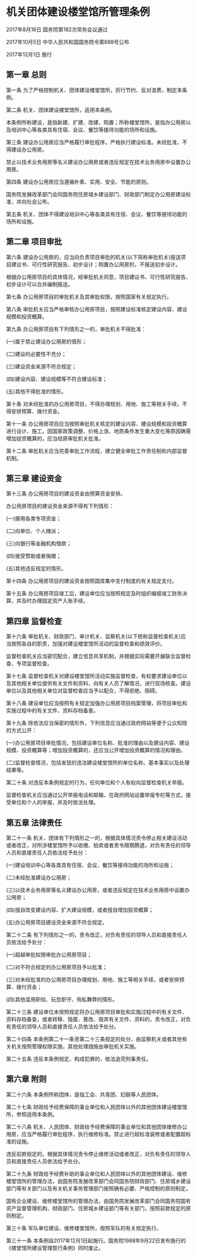 # 机关团体建设楼堂馆所管理条例

2017年8月18日 国务院第182次常务会议通过

2017年10月5日 中华人民共和国国务院令第688号公布

2017年12月1日 施行

  

## 第一章 总则

第一条 为了严格控制机关、团体建设楼堂馆所，厉行节约、反对浪费，制定本条例。

第二条 机关、团体建设楼堂馆所，适用本条例。

本条例所称建设，是指新建、扩建、改建、购置；所称楼堂馆所，是指办公用房以及培训中心等各类具有住宿、会议、餐饮等接待功能的场所和设施。

第三条 建设办公用房应当严格履行审批程序，严格执行建设标准。未经批准，不得建设办公用房。

禁止以技术业务用房等名义建设办公用房或者违反规定在技术业务用房中设置办公用房。

第四条 建设办公用房应当遵循朴素、实用、安全、节能的原则。

国务院发展改革部门会同国务院住房城乡建设部门、财政部门制定办公用房建设标准，并向社会公布。

第五条 机关、团体不得建设培训中心等各类具有住宿、会议、餐饮等接待功能的场所和设施。

## 第二章 项目审批

第六条 建设办公用房的，应当向负责项目审批的机关(以下简称审批机关)报送项目建议书、可行性研究报告、初步设计；购置办公用房的，不报送初步设计。

根据办公用房项目的具体情况，经审批机关同意，项目建议书、可行性研究报告、初步设计可以合并编制报送。

第七条 办公用房项目的审批机关及其审批权限，按照国家有关规定执行。

第八条 审批机关应当严格审核办公用房项目，按照建设标准核定建设内容、建设规模和投资概算。

第九条 办公用房项目有下列情形之一的，审批机关不得批准：

(一)属于禁止建设办公用房的情形；

(二)建设的必要性不充分；

(三)建设资金来源不符合规定；

(四)建设内容、建设规模等不符合建设标准；

(五)其他不得批准的情形。

第十条 对未经批准的办公用房项目，不得办理规划、用地、施工等相关手续，不得安排预算、拨付资金。

第十一条 办公用房项目应当按照审批机关核定的建设内容、建设规模和投资概算进行设计、施工。因国家政策调整、价格上涨、地质条件发生重大变化等原因确需增加投资概算的，应当经原审批机关批准。

第十二条 审批机关应当完善审批工作流程，建立健全审批工作责任制和内部监督机制。

## 第三章 建设资金

第十三条 办公用房项目的建设资金由预算资金安排。

办公用房项目的建设资金来源不得有下列情形：

(一)挪用各类专项资金；

(二)向单位、个人摊派；

(三)向银行等金融机构借款；

(四)接受赞助或者捐赠；

(五)其他违反规定的情形。

第十四条 办公用房项目的建设资金按照国库集中支付制度的有关规定支付。

第十五条 办公用房项目竣工后，建设单位应当按照规定及时组织编报竣工财务决算，并及时办理固定资产入账手续。

## 第四章 监督检查

第十六条 审批机关、财政部门、审计机关、监察机关(以下统称监督检查机关)应当按照各自的职责，加强对建设楼堂馆所活动的监督检查和绩效评价。

监督检查机关应当密切配合，建立信息共享机制，并根据实际需要开展联合监督检查、专项监督检查。

第十七条 监督检查机关对建设楼堂馆所活动实施监督检查，有权要求建设单位以及其他相关单位提供有关文件和资料，向有关人员了解情况，进行现场核查。建设单位以及其他相关单位对监督检查应当予以配合，不得拒绝、阻碍。

第十八条 建设单位应当按照有关规定加强办公用房项目档案管理，将项目审批和实施过程中的有关文件、资料存档备查。

第十九条 除依法应当保密的情形外，下列信息应当通过政府网站等便于公众知晓的方式公开：

(一)办公用房项目审批情况，包括建设单位名称、批准的理由以及建设内容、建设规模、投资概算等；增加投资概算的，还应当公开增加投资概算的情况和理由。

(二)监督检查情况，包括发现的违法建设楼堂馆所的单位名称、基本事实以及处理结果等。

第二十条 对违反本条例规定的行为，任何单位和个人有权向监督检查机关举报。

监督检查机关应当通过公开举报电话和邮箱、在政府网站设置举报专栏等方式，接受单位和个人的举报，并及时依法处理。

## 第五章 法律责任

第二十一条 机关、团体有下列情形之一的，根据具体情况责令停止相关建设活动或者改正，对所涉楼堂馆所予以收缴、拍卖或者责令限期腾退，对负有责任的领导人员和直接责任人员依法给予处分：

(一)建设培训中心等各类具有住宿、会议、餐饮等接待功能的场所和设施；

(二)未经批准建设办公用房；

(三)以技术业务用房等名义建设办公用房，或者违反规定在技术业务用房中设置办公用房；

(四)擅自改变建设内容、扩大建设规模，或者擅自增加投资概算；

(五)办公用房项目建设资金来源不符合规定。

第二十二条 有下列情形之一的，责令改正，对负有责任的领导人员和直接责任人员依法给予处分：

(一)超越审批权限审批办公用房项目；

(二)对不符合规定的办公用房项目予以批准；

(三)对未经批准的办公用房项目办理规划、用地、施工等相关手续，或者安排预算、拨付资金；

(四)其他滥用职权、玩忽职守、徇私舞弊的情形。

第二十三条 建设单位未按照规定将办公用房项目审批和实施过程中的有关文件、资料存档备查，或者转移、隐匿、篡改、毁弃有关文件、资料的，责令改正，对负有责任的领导人员和直接责任人员依法给予处分。

第二十四条 本条例第二十一条至第二十三条规定的处分，由监察机关或者其他有关机关按照管理权限实施，其他处理措施由审批机关实施。

第二十五条 违反本条例规定，构成犯罪的，依法追究刑事责任。

## 第六章 附则

第二十六条 本条例所称团体，是指工会、共青团、妇联等人民团体。

第二十七条 财政给予经费保障的事业单位和人民团体以外的其他团体建设楼堂馆所，参照适用本条例。

第二十八条 机关、人民团体、财政给予经费保障的事业单位和其他团体维修办公用房，应当严格履行审批程序，执行维修标准。禁止进行超标准装修或者配置超标准的设施。

违反前款规定的，根据具体情况责令停止维修活动或者改正，对负有责任的领导人员和直接责任人员依法给予处分。

第二十九条 财政给予经费补助的事业单位和人民团体以外的其他团体建设、维修楼堂馆所的管理办法，由国务院发展改革部门会同国务院财政部门、住房城乡建设部门等有关部门以及有关机关事务管理部门按照确有必要、严格控制的原则制定。

国有企业建设、维修楼堂馆所的管理办法，由国务院发展改革部门会同国务院国有资产监督管理机构、财政部门、住房城乡建设部门等有关部门，按照前款规定的原则制定。

第三十条 军队单位建设、维修楼堂馆所，按照军队的有关规定执行。

第三十一条 本条例自2017年12月1日起施行。国务院1988年9月22日发布施行的《楼堂馆所建设管理暂行条例》同时废止。